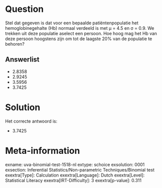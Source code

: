 Question
========

Stel dat gegeven is dat voor een bepaalde patiëntenpopulatie het
hemoglobinegehalte (Hb) normaal verdeeld is met μ = 4.5 en σ = 0.9. We
trekken uit deze populatie aselect een persoon. Hoe hoog mag het Hb van
deze persoon hoogstens zijn om tot de laagste 20% van de populatie te
behoren?

Answerlist
----------

* 2.8358
* 2.9245
* 3.5956
* 3.7425

Solution
========

Het correcte antwoord is: 

* 3.7425

Meta-information
================
exname: uva-binomial-test-1518-nl
extype: schoice
exsolution: 0001
exsection: Inferential Statistics/Non-parametric Techniques/Binomial test
exextra[Type]: Calculation
exextra[Language]: Dutch
exextra[Level]: Statistical Literacy
exextra[IRT-Difficulty]: 3
exextra[p-value]: 0.311

